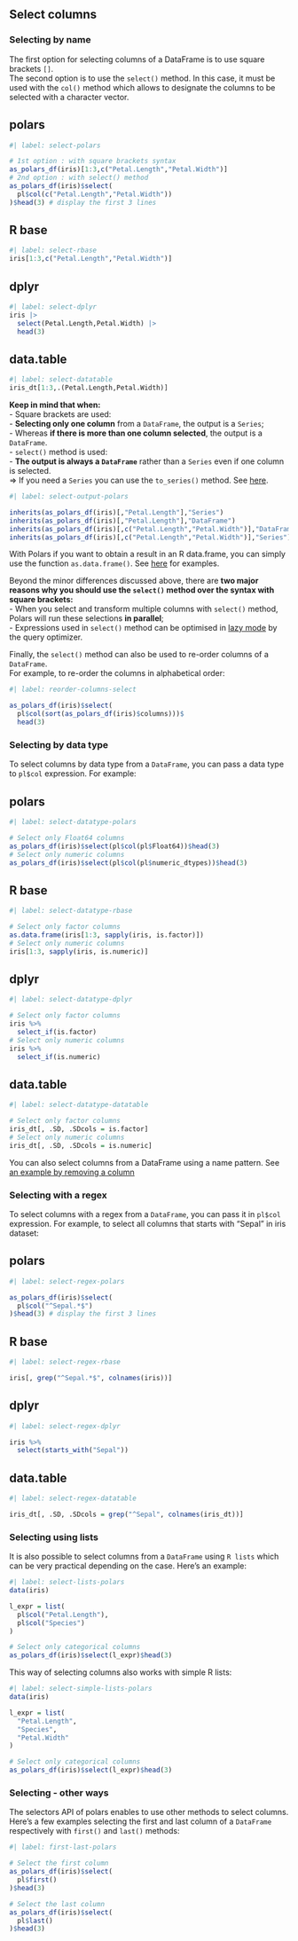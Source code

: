 ## Select columns

### Selecting by name

The first option for selecting columns of a DataFrame is to use square brackets `[]`.  
The second option is to use the `select()` method. In this case, it must be used with the `col()` method which allows to designate the columns to be selected with a character vector.

::: {.panel-tabset}
## polars

```r
#| label: select-polars

# 1st option : with square brackets syntax
as_polars_df(iris)[1:3,c("Petal.Length","Petal.Width")] 
# 2nd option : with select() method
as_polars_df(iris)$select(
  pl$col(c("Petal.Length","Petal.Width"))
)$head(3) # display the first 3 lines
```

## R base

```r
#| label: select-rbase
iris[1:3,c("Petal.Length","Petal.Width")] 
```

## dplyr

```r
#| label: select-dplyr
iris |>
  select(Petal.Length,Petal.Width) |>
  head(3)
```

## data.table

```r
#| label: select-datatable
iris_dt[1:3,.(Petal.Length,Petal.Width)]
```
:::

**Keep in mind that when:**  
- Square brackets are used:  
    - **Selecting only one column** from a `DataFrame`, the output is a `Series`;  
    - Whereas **if there is more than one column selected**, the output is a `DataFrame`.  
- `select()` method is used:  
    - **The output is always a `DataFrame`** rather than a `Series` even if one column is selected.  
    => If you need a `Series` you can use the `to_series()` method. See [here](#get-series-from-dataFrame).

```r
#| label: select-output-polars

inherits(as_polars_df(iris)[,"Petal.Length"],"Series")
inherits(as_polars_df(iris)[,"Petal.Length"],"DataFrame")
inherits(as_polars_df(iris)[,c("Petal.Length","Petal.Width")],"DataFrame")
inherits(as_polars_df(iris)[,c("Petal.Length","Petal.Width")],"Series")
```

With Polars if you want to obtain a result in an R data.frame, you can simply use the function `as.data.frame()`. See [here](#from-seriesdataframes-to-vectordata.frames) for examples.

::: {.callout-tip}
Beyond the minor differences discussed above, there are **two major reasons why you should use the `select()` method over the syntax with square brackets:**  
- When you select and transform multiple columns with `select()` method, Polars will run these selections **in parallel**;  
- Expressions used in `select()` method can be optimised in [lazy mode](#introduction-to-lazy-mode) by the query optimizer.
:::

Finally, the `select()` method can also be used to re-order columns of a `DataFrame`.  
For example, to re-order the columns in alphabetical order:  

```r
#| label: reorder-columns-select

as_polars_df(iris)$select(
  pl$col(sort(as_polars_df(iris)$columns)))$
  head(3)
```


### Selecting by data type

To select columns by data type from a `DataFrame`, you can pass a data type to `pl$col` expression.
For example:

::: {.panel-tabset}
## polars

```r
#| label: select-datatype-polars

# Select only Float64 columns
as_polars_df(iris)$select(pl$col(pl$Float64))$head(3)
# Select only numeric columns
as_polars_df(iris)$select(pl$col(pl$numeric_dtypes))$head(3) 
```

## R base

```r
#| label: select-datatype-rbase

# Select only factor columns
as.data.frame(iris[1:3, sapply(iris, is.factor)])
# Select only numeric columns
iris[1:3, sapply(iris, is.numeric)]
```

## dplyr

```r
#| label: select-datatype-dplyr

# Select only factor columns
iris %>% 
  select_if(is.factor)
# Select only numeric columns
iris %>% 
  select_if(is.numeric)
```

## data.table

```r
#| label: select-datatype-datatable

# Select only factor columns
iris_dt[, .SD, .SDcols = is.factor]
# Select only numeric columns
iris_dt[, .SD, .SDcols = is.numeric]
```
:::

::: {.callout-note}
You can also select columns from a DataFrame using a name pattern. See [an example by removing a column](#removing-by-name-pattern)
:::

### Selecting with a regex

To select columns with a regex from a `DataFrame`, you can pass it in `pl$col` expression.
For example, to select all columns that starts with "Sepal" in iris dataset:  

::: {.panel-tabset}
## polars

```r
#| label: select-regex-polars

as_polars_df(iris)$select(
  pl$col("^Sepal.*$")
)$head(3) # display the first 3 lines

```

## R base

```r
#| label: select-regex-rbase

iris[, grep("^Sepal.*$", colnames(iris))]
```

## dplyr

```r
#| label: select-regex-dplyr

iris %>%
  select(starts_with("Sepal"))
```

## data.table

```r
#| label: select-regex-datatable

iris_dt[, .SD, .SDcols = grep("^Sepal", colnames(iris_dt))]
```
:::

### Selecting using lists

It is also possible to select columns from a `DataFrame` using `R lists` which can be very practical depending on the case. Here's an example:

```r
#| label: select-lists-polars
data(iris)

l_expr = list(
  pl$col("Petal.Length"),
  pl$col("Species")
)

# Select only categorical columns
as_polars_df(iris)$select(l_expr)$head(3) 
```
This way of selecting columns also works with simple R lists:

```r
#| label: select-simple-lists-polars
data(iris)

l_expr = list(
  "Petal.Length",
  "Species",
  "Petal.Width"
)

# Select only categorical columns
as_polars_df(iris)$select(l_expr)$head(3) 
```

### Selecting - other ways

The selectors API of polars enables to use other methods to select columns.  
Here's a few examples selecting the first and last column of a `DataFrame` respectively with `first()` and `last()` methods:  

```r
#| label: first-last-polars

# Select the first column
as_polars_df(iris)$select(
  pl$first()
)$head(3)

# Select the last column
as_polars_df(iris)$select(
  pl$last()
)$head(3)
```
